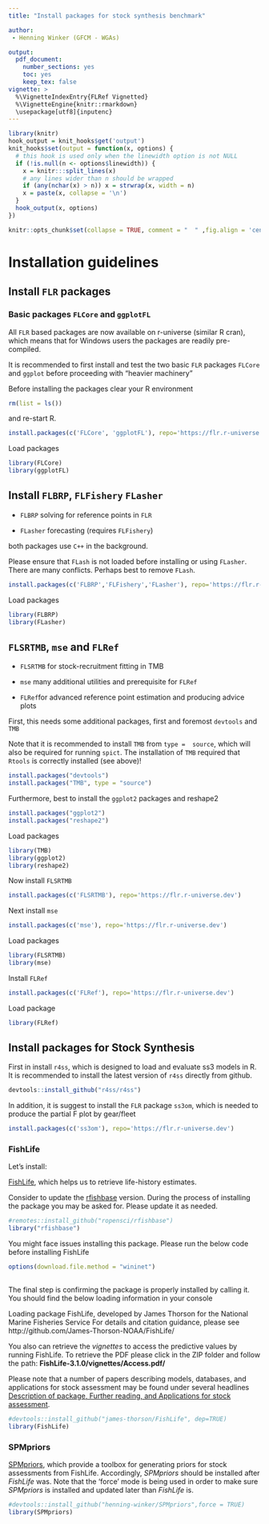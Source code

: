 ---
title: "Install packages for stock synthesis benchmark"

author: 
 - Henning Winker (GFCM - WGAs) 

output:
  pdf_document:
    number_sections: yes
    toc: yes
    keep_tex: false
vignette: >
  %\VignetteIndexEntry{FLRef Vignetted}
  %\VignetteEngine{knitr::rmarkdown}
  \usepackage[utf8]{inputenc}
---

```{r wrap-hook, echo = FALSE,message=F,warning=F}
library(knitr)
hook_output = knit_hooks$get('output')
knit_hooks$set(output = function(x, options) {
  # this hook is used only when the linewidth option is not NULL
  if (!is.null(n <- options$linewidth)) {
    x = knitr:::split_lines(x)
    # any lines wider than n should be wrapped
    if (any(nchar(x) > n)) x = strwrap(x, width = n)
    x = paste(x, collapse = '\n')
  }
  hook_output(x, options)
})
```


```{r, echo = FALSE,message=F,warning=F}
knitr::opts_chunk$set(collapse = TRUE, comment = "  " ,fig.align = 'center', cache=FALSE,tidy.opts=list(width.cutoff=60), tidy=TRUE)

```

# Installation guidelines

## Install `FLR` packages 

### Basic packages `FLCore` and `ggplotFL` 

All `FLR` based packages are now available on r-universe (similar R cran), which means that for Windows users the packages are readily pre-compiled.

It is recommended to first install and test the two basic `FLR` packages `FLCore` and `ggplot` before proceeding with "heavier machinery" 

Before installing the packages clear your R environment

```{r,eval=FALSE,message=F,warning=F}
rm(list = ls())
```

and re-start R.

```{r,eval = F}

install.packages(c('FLCore', 'ggplotFL'), repo='https://flr.r-universe.dev')

```

Load packages

```{r,warning=F,message=F}
library(FLCore)
library(ggplotFL)

```

## Install `FLBRP`, `FLFishery` `FLasher` 

+ `FLBRP` solving for reference points in `FLR`

+ `FLasher` forecasting (requires `FLFishery`)

both packages use `C++` in the background. 

Please ensure that `FLash` is not loaded before installing or using `FLasher`. There are many conflicts.
Perhaps best to remove `FLash`.

```{r,eval=F}
install.packages(c('FLBRP','FLFishery','FLasher'), repo='https://flr.r-universe.dev')
```

Load packages

```{r}
library(FLBRP)
library(FLasher)

```

## `FLSRTMB`, `mse` and `FLRef` 

+ `FLSRTMB` for stock-recruitment fitting in TMB

+ `mse` many additional utilities and prerequisite for `FLRef` 

+ `FLRef `for advanced reference point estimation and producing advice plots

First, this needs some additional packages, first and foremost `devtools` and `TMB`

Note that it is recommended to install `TMB` from `type =  source`, which will also be required for running `spict`. The installation of `TMB` required that `Rtools` is correctly installed (see above)!

```{r, eval=F}
install.packages("devtools")
install.packages("TMB", type = "source")
```

Furthermore, best to install the `ggplot2` packages and reshape2

```{r,eval=F}
install.packages("ggplot2")
install.packages("reshape2")

```

Load packages

```{r,message=F,warning=F}
library(TMB)
library(ggplot2)
library(reshape2)

```

Now install `FLSRTMB`

```{r,eval=F}
install.packages(c('FLSRTMB'), repo='https://flr.r-universe.dev')
```

Next install `mse`

```{r,eval=F}
install.packages(c('mse'), repo='https://flr.r-universe.dev')
```

Load packages

```{r,message=F,warning=F}
library(FLSRTMB)
library(mse)

```

Install `FLRef`

```{r,eval=F}
install.packages(c('FLRef'), repo='https://flr.r-universe.dev')

```

Load package

```{r,message=F,warning=F}
library(FLRef)

```

\newpage 

## Install packages for Stock Synthesis

First in install `r4ss`, which is designed to load and evaluate ss3 models in R.
It is recommended to install the latest version of `r4ss` directly from github.

```{r, eval=FALSE}
devtools::install_github("r4ss/r4ss")
```

In addition, it is suggest to install the `FLR` package `ss3om`, which is needed to produce the partial F plot by gear/fleet

```{r,eval=F}
install.packages(c('ss3om'), repo='https://flr.r-universe.dev')

```

### FishLife

Let's install:

[FishLife](https://github.com/James-Thorson-NOAA/FishLife), which helps us to retrieve life-history estimates. 

Consider to update the [rfishbase](https://github.com/ropensci/rfishbase) version. During the process of installing the package you may be asked for. Please update it as needed. 

```{r }

#remotes::install_github("ropensci/rfishbase")
library("rfishbase")

```

You might face issues installing this package. Please run the below code before installing FishLife
 
```{r }

options(download.file.method = "wininet") 
 
```

The final step is confirming the package is properly installed by calling it. 
You should find the below loading information in your console

############################################################################

Loading package FishLife, developed by James Thorson for the National Marine Fisheries Service
For details and citation guidance, please see http://github.com/James-Thorson-NOAA/FishLife/

############################################################################

You also can retrieve the _vignettes_ to access the predictive values by running FishLife.
To retrieve the PDF please click in the ZIP folder and follow the path: **FishLife-3.1.0/vignettes/Access.pdf/**

Please note that a number of papers describing models, databases, and applications for stock assessment may be found under several headlines [Description of package, Further reading, and Applications for stock assessment](https://github.com/James-Thorson-NOAA/FishLife). 


```{r }

#devtools::install_github("james-thorson/FishLife", dep=TRUE)
library(FishLife)

```

### SPMpriors

[SPMpriors](https://github.com/Henning-Winker/SPMpriors), which provide a toolbox for generating priors for stock assessments from FishLife. Accordingly, _SPMpriors_ should be installed after _FishLife_ was. 
Note that the 'force' mode is being used in order to make sure _SPMpriors_ is installed and updated later than _FishLife_ is.  

```{r }

#devtools::install_github("henning-winker/SPMpriors",force = TRUE)
library(SPMpriors)

```

